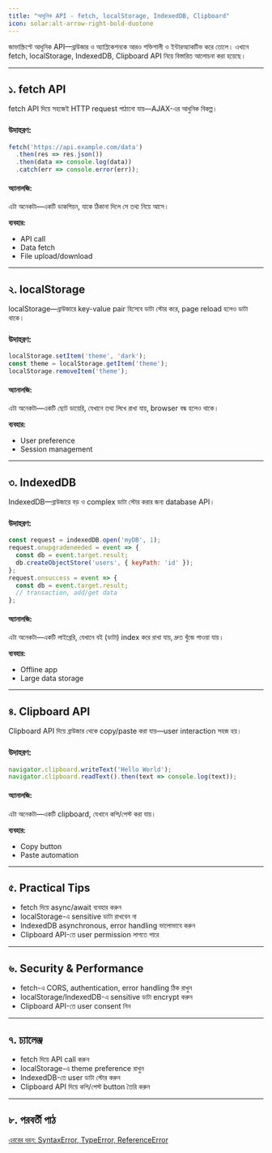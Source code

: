 ```yaml
---
title: "আধুনিক API - fetch, localStorage, IndexedDB, Clipboard"
icon: solar:alt-arrow-right-bold-duotone
---
```


জাভাস্ক্রিপ্টে আধুনিক API—ব্রাউজার ও অ্যাপ্লিকেশনকে আরও শক্তিশালী ও ইন্টারঅ্যাকটিভ করে তোলে। এখানে fetch, localStorage, IndexedDB, Clipboard API নিয়ে বিস্তারিত আলোচনা করা হয়েছে।

---

## ১. fetch API

fetch API দিয়ে সহজেই HTTP request পাঠানো যায়—AJAX-এর আধুনিক বিকল্প।

### উদাহরণ:
```js
fetch('https://api.example.com/data')
  .then(res => res.json())
  .then(data => console.log(data))
  .catch(err => console.error(err));
```

#### অ্যানালজি:
এটা অনেকটা—একটি ডাকপিয়ন, যাকে ঠিকানা দিলে সে তথ্য নিয়ে আসে।

**ব্যবহার:**
- API call
- Data fetch
- File upload/download

---

## ২. localStorage

localStorage—ব্রাউজারে key-value pair হিসেবে ডাটা স্টোর করে, page reload হলেও ডাটা থাকে।

### উদাহরণ:
```js
localStorage.setItem('theme', 'dark');
const theme = localStorage.getItem('theme');
localStorage.removeItem('theme');
```

#### অ্যানালজি:
এটা অনেকটা—একটি ছোট ডায়েরি, যেখানে তথ্য লিখে রাখা যায়, browser বন্ধ হলেও থাকে।

**ব্যবহার:**
- User preference
- Session management

---

## ৩. IndexedDB

IndexedDB—ব্রাউজারে বড় ও complex ডাটা স্টোর করার জন্য database API।

### উদাহরণ:
```js
const request = indexedDB.open('myDB', 1);
request.onupgradeneeded = event => {
  const db = event.target.result;
  db.createObjectStore('users', { keyPath: 'id' });
};
request.onsuccess = event => {
  const db = event.target.result;
  // transaction, add/get data
};
```

#### অ্যানালজি:
এটা অনেকটা—একটি লাইব্রেরি, যেখানে বই (ডাটা) index করে রাখা যায়, দ্রুত খুঁজে পাওয়া যায়।

**ব্যবহার:**
- Offline app
- Large data storage

---

## ৪. Clipboard API

Clipboard API দিয়ে ব্রাউজার থেকে copy/paste করা যায়—user interaction সহজ হয়।

### উদাহরণ:
```js
navigator.clipboard.writeText('Hello World');
navigator.clipboard.readText().then(text => console.log(text));
```

#### অ্যানালজি:
এটা অনেকটা—একটি clipboard, যেখানে কপি/পেস্ট করা যায়।

**ব্যবহার:**
- Copy button
- Paste automation

---

## ৫. Practical Tips
- fetch দিয়ে async/await ব্যবহার করুন
- localStorage-এ sensitive ডাটা রাখবেন না
- IndexedDB asynchronous, error handling ভালোভাবে করুন
- Clipboard API-তে user permission লাগতে পারে

---

## ৬. Security & Performance
- fetch-এ CORS, authentication, error handling ঠিক রাখুন
- localStorage/IndexedDB-এ sensitive ডাটা encrypt করুন
- Clipboard API-তে user consent নিন

---

## ৭. চ্যালেঞ্জ
- fetch দিয়ে API call করুন
- localStorage-এ theme preference রাখুন
- IndexedDB-তে user ডাটা স্টোর করুন
- Clipboard API দিয়ে কপি/পেস্ট button তৈরি করুন

---

## ৮. পরবর্তী পাঠ

[এররের ধরন: SyntaxError, TypeError, ReferenceError](/js/errors)
